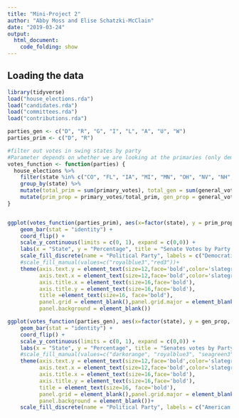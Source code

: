 ```yaml
---
title: "Mini-Project 2"
author: "Abby Moss and Elise Schatzki-McClain"
date: "2019-03-24"
output: 
  html_document:
    code_folding: show
---
```



## Loading the data

```r
library(tidyverse)
load("house_elections.rda")
load("candidates.rda")
load("committees.rda")
load("contributions.rda")

```


```r
parties_gen <- c("D", "R", "G", "I", "L", "A", "U", "W")
parties_prim <- c("D", "R")

#filter out votes in swing states by party
#Parameter depends on whether we are looking at the primaries (only democrats and republicans) or general
votes_function <- function(parties) {
  house_elections %>%
    filter(state %in% c("CO", "FL", "IA", "MI", "MN", "OH", "NV", "NH", "NC", "PA","VA", "WI"), party %in% parties) %>%
    group_by(state) %>%
    mutate(total_prim = sum(primary_votes), total_gen = sum(general_votes)) %>%
    mutate(prim_prop = primary_votes/total_prim, gen_prop = general_votes/total_gen)
}


ggplot(votes_function(parties_prim), aes(x=factor(state), y = prim_prop, fill=party)) + 
    geom_bar(stat = "identity") +
    coord_flip() +
    scale_y_continuous(limits = c(0, 1), expand = c(0,0)) + 
    labs(x = "State", y = "Percentage", title = "Senate Votes by Party in the Primary Election") +
    scale_fill_discrete(name = "Political Party", labels = c("Democratic Party", "Republican Party"))+
    #scale_fill_manual(values=c("royalblue3","red3"))+
    theme(axis.text.y = element_text(size=12,face='bold',color='slategray'), 
          axis.text.x = element_text(size=12,face='bold',color='slategray'),
          axis.title.x = element_text(size=16,face='bold'),
          axis.title.y = element_text(size=16,face='bold'),
          title =element_text(size=16, face='bold'),
          panel.grid = element_blank(),panel.grid.major = element_blank(),
          panel.background = element_blank())

ggplot(votes_function(parties_gen), aes(x=factor(state), y = gen_prop, fill=party)) + 
    geom_bar(stat = "identity") +
    coord_flip() +
    scale_y_continuous(limits = c(0, 1), expand = c(0,0)) +
    labs(x = "State", y = "Percentage", title = "Senates votes by Party in the General Election") +
    #scale_fill_manual(values=c("darkorange", "royalblue3", "seagreen3", "purple3", "darkgoldenrod1", "red3", "darksalmon", "darkslategray"))+
    theme(axis.text.y = element_text(size=12,face='bold',color='slategray'),
          axis.text.x = element_text(size=12,face='bold',color='slategray'),
          axis.title.x = element_text(size=16,face='bold'),
          axis.title.y = element_text(size=16,face='bold'),
          title = element_text(size=16, face='bold'),
          panel.grid = element_blank(),panel.grid.major = element_blank(),
          panel.background = element_blank())+
    scale_fill_discrete(name = "Political Party", labels = c("American Delta Party", "Democratic Party", "Green Party", "Independent", "Libertarian Party", "Republican Party", "United States Pacifist Party", "Workers Democratic Party"))
```